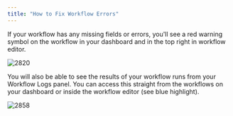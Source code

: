```yaml
---
title: "How to Fix Workflow Errors"
---
```


If your workflow has any missing fields or errors, you'll see a red warning symbol on the workflow in your dashboard and in the top right in workflow editor.

![2820](/images/4424e29-h1.png "h1.png") 

You will also be able to see the results of your workflow runs from your Workflow Logs panel. You can access this straight from the workflows on your dashboard or inside the workflow editor (see blue highlight).

![2858](/images/0233a38-h2.png "h2.png")